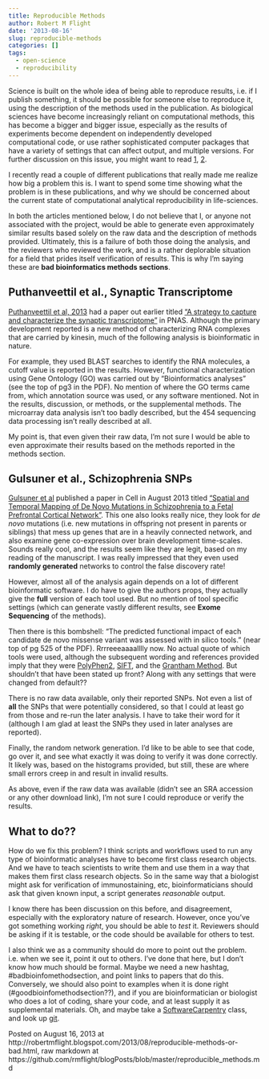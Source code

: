 ```yaml
---
title: Reproducible Methods
author: Robert M Flight
date: '2013-08-16'
slug: reproducible-methods
categories: []
tags:
  - open-science
  - reproducibility
---
```


Science is built on the whole idea of being able to reproduce results, i.e. if I publish something, it should be possible for someone else to reproduce it, using the description of the methods used in the publication. As biological sciences have become increasingly reliant on computational methods, this has become a bigger and bigger issue, especially as the results of experiments become dependent on independently developed computational code, or use rather sophisticated computer packages that have a variety of settings that can affect output, and multiple versions. For further discussion on this issue, you might want to read [1](http://bytesizebio.net/index.php/2012/08/24/can-we-make-research-software-accountable/), [2](http://ivory.idyll.org/blog/anecdotal-science.html).

I recently read a couple of different publications that really made me realize how big a problem this is. I want to spend some time showing what the problem is in these publications, and why we should be concerned about the current state of computational analytical reproducibility in life-sciences.

In both the articles mentioned below, I do not believe that I, or anyone not associated with the project, would be able to generate even approximately similar results based solely on the raw data and the description of methods provided. Ultimately, this is a failure of both those doing the analysis, and the reviewers who reviewed the work, and is a rather deplorable situation for a field that prides itself verification of results. This is why I'm saying these are **bad bioinformatics methods sections**.

## Puthanveettil et al., Synaptic Transcriptome

[Puthanveettil et al, 2013](http://doi.org/10.1073/pnas.1304422110) had a paper out earlier titled ["A strategy to capture and characterize the synaptic transcriptome"](http://doi.org/10.1073/pnas.1304422110) in PNAS. Although the primary development reported is a new method of characterizing RNA complexes that are carried by kinesin, much of the following analysis is bioinformatic in nature.

For example, they used BLAST searches to identify the RNA molecules, a cutoff value is reported in the results. However, functional characterization using Gene Ontology (GO) was carried out by "Bioinformatics analyses" (see the top of pg3 in the PDF). No mention of where the GO terms came from, which annotation source was used, or any software mentioned. Not in the results, discussion, or methods, or the supplemental methods. The microarray data analysis isn't too badly described, but the 454 sequencing data processing isn't really described at all.

My point is, that even given their raw data, I'm not sure I would be able to even approximate their results based on the methods reported in the methods section.

## Gulsuner et al., Schizophrenia SNPs

[Gulsuner et al](http://dx.doi.org/10.1016/j.cell.2013.06.049) published a paper in Cell in August 2013 titled ["Spatial and Temporal Mapping of De Novo Mutations in Schizophrenia to a Fetal Prefrontal Cortical Network"](http://dx.doi.org/10.1016/j.cell.2013.06.049). This one also looks really nice, they look for *de novo* mutations (i.e. new mutations in offspring not present in parents or siblings) that mess up genes that are in a heavily connected network, and also examine gene co-expression over brain development time-scales. Sounds really cool, and the results seem like they are legit, based on my reading of the manuscript. I was really impressed that they even used **randomly generated** networks to control the false discovery rate!

However, almost all of the analysis again depends on a lot of different bioinformatic software. I do have to give the authors props, they actually give the **full** version of each tool used. But no mention of tool specific settings (which can generate vastly different results, see **Exome Sequencing** of the methods).

Then there is this bombshell: "The predicted functional impact of each candidate de novo missense variant was assessed with in silico tools." (near top of pg 525 of the PDF). Rrrreeeaaaalllly now. No actual quote of which tools were used, although the subsequent wording and references provided imply that they were [PolyPhen2](http://www.nature.com/nmeth/journal/v7/n4/full/nmeth0410-248.html), [SIFT](http://sift.jcvi.org/), and the [Grantham Method](http://www.sciencemag.org/content/185/4154/862.long). But shouldn't that have been stated up front? Along with any settings that were changed from default??

There is no raw data available, only their reported SNPs. Not even a list of **all** the SNPs that were potentially considered, so that I could at least go from those and re-run the later analysis. I have to take their word for it (although I am glad at least the SNPs they used in later analyses are reported). 

Finally, the random network generation. I'd like to be able to see that code, go over it, and see what exactly it was doing to verify it was done correctly. It likely was, based on the histograms provided, but still, these are where small errors creep in and result in invalid results.

As above, even if the raw data was available (didn't see an SRA accession or any other download link), I'm not sure I could reproduce or verify the results.

## What to do??

How do we fix this problem? I think scripts and workflows used to run any type of bioinformatic analyses have to become first class research objects. And we have to teach scientists to write them and use them in a way that makes them first class research objects. So in the same way that a biologist might ask for verification of immunostaining, etc, bioinformaticians should ask that given known input, a script generates *reasonable* output. 

I know there has been discussion on this before, and disagreement, especially with the exploratory nature of research. However, once you've got something working *right*, you should be able to *test* it. Reviewers should be asking if it is testable, or the code should be available for others to test.

I also think we as a community should do more to point out the problem. i.e. when we see it, point it out to others. I've done that here, but I don't know how much should be formal. Maybe we need a new hashtag, #badbioinfomethodsection, and point links to papers that do this. Conversely, we should also point to examples when it is done right (#goodbioinfomethodsection??), and if you are bioinformatician or biologist who does a lot of coding, share your code, and at least supply it as supplemental materials. Oh, and maybe take a [SoftwareCarpentry](http://softwarecarpentry.org) class, and look up [git](http://git-scm.com/).


Posted on August 16, 2013 at http://robertmflight.blogspot.com/2013/08/reproducible-methods-or-bad.html, raw markdown at https://github.com/rmflight/blogPosts/blob/master/reproducible_methods.md
